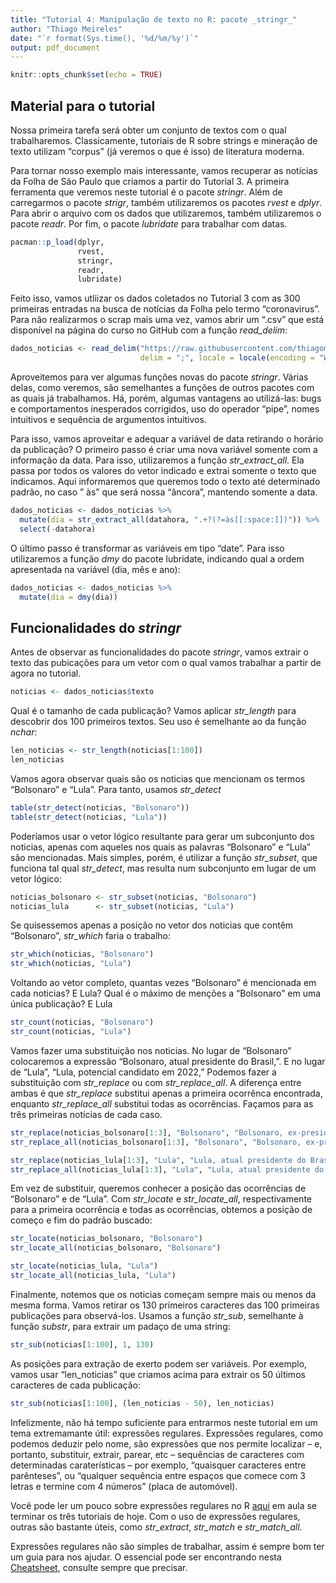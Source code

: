 ```yaml
---
title: "Tutorial 4: Manipulação de texto no R: pacote _stringr_"
author: "Thiago Meireles"
date: "`r format(Sys.time(), '%d/%m/%y')`"
output: pdf_document
---
```


```r
knitr::opts_chunk$set(echo = TRUE)
```

## Material para o tutorial

Nossa primeira tarefa será obter um conjunto de textos com o qual trabalharemos. Classicamente, tutoriais de R sobre strings e mineração de texto utilizam "corpus" (já veremos o que é isso) de literatura moderna.

Para tornar nosso exemplo mais interessante, vamos recuperar as notícias da Folha de São Paulo que criamos a partir do Tutorial 3. A primeira ferramenta que veremos neste tutorial é o pacote *stringr*. Além de carregarmos o pacote *strigr*, também utilizaremos os pacotes *rvest* e *dplyr*. Para abrir o arquivo com os dados que utilizaremos, também utilizaremos o pacote *readr*. Por fim, o pacote *lubridate* para trabalhar com datas.

```r
pacman::p_load(dplyr,
               rvest,
               stringr,
               readr,
               lubridate)
```

Feito isso, vamos utliizar os dados coletados no Tutorial 3 com as 300 primeiras entradas na busca de notícias da Folha pelo termo "coronavirus". Para não realizarmos o scrap mais uma vez, vamos abrir um ".csv" que está disponível na página do curso no GitHub com a função *read_delim*:

```r
dados_noticias <- read_delim("https://raw.githubusercontent.com/thiagomeireles/cebraplab_raspagem_2023/main/dados/dados_noticias.csv", 
                             delim = ";", locale = locale(encoding = "WINDOWS-1252"))
```

Aproveitemos para ver algumas funções novas do pacote *stringr*. Várias delas, como veremos, são semelhantes a funções de outros pacotes com as quais já trabalhamos. Há, porém, algumas vantagens ao utilizá-las: bugs e comportamentos inesperados corrigidos, uso do operador "pipe", nomes intuitivos e sequência de argumentos intuitivos.

Para isso, vamos aproveitar e adequar a variável de data retirando o horário da publicação? O primeiro passo é criar uma nova variável somente com a informação da data. Para isso, utilizaremos a função *str_extract_all*. Ela passa por todos os valores do vetor indicado e extrai somente o texto que indicamos. Aqui informaremos que queremos todo o texto até determinado padrão, no caso " às" que será nossa "âncora", mantendo somente a data.

```r
dados_noticias <- dados_noticias %>% 
  mutate(dia = str_extract_all(datahora, ".+?(?=às[[:space:]])")) %>% 
  select(-datahora)
```

O último passo é transformar as variáveis em tipo "date". Para isso utilizaremos a função *dmy* do pacote lubridate, indicando qual a ordem apresentada na variável (dia, mês e ano):

```r
dados_noticias <- dados_noticias %>% 
  mutate(dia = dmy(dia))
```

## Funcionalidades do *stringr*

Antes de observar as funcionalidades do pacote *stringr*, vamos extrair o texto das pubicações para um vetor com o qual vamos trabalhar a partir de agora no tutorial.

```r
noticias <- dados_noticias$texto
```

Qual é o tamanho de cada publicação? Vamos aplicar *str_length* para descobrir dos 100 primeiros textos. Seu uso é semelhante ao da função *nchar*:

```r
len_noticias <- str_length(noticias[1:100])
len_noticias
```

Vamos agora observar quais são os noticias que mencionam os termos "Bolsonaro" e "Lula". Para tanto, usamos *str_detect*

```r
table(str_detect(noticias, "Bolsonaro"))
table(str_detect(noticias, "Lula"))
```

Poderíamos usar o vetor lógico resultante para gerar um subconjunto dos noticias, apenas com aqueles nos quais as palavras "Bolsonaro" e "Lula" são mencionadas. Mais simples, porém, é utilizar a função *str_subset*, que funciona tal qual *str_detect*, mas resulta num subconjunto em lugar de um vetor lógico:

```r
noticias_bolsonaro <- str_subset(noticias, "Bolsonaro")
noticias_lula      <- str_subset(noticias, "Lula")
```

Se quisessemos apenas a posição no vetor dos noticias que contêm "Bolsonaro", *str_which* faria o trabalho:

```r
str_which(noticias, "Bolsonaro")
str_which(noticias, "Lula")
```

Voltando ao vetor completo, quantas vezes "Bolsonaro" é mencionada em cada noticias? E Lula? Qual é o máximo de menções a "Bolsonaro" em uma única publicação? E Lula

```r
str_count(noticias, "Bolsonaro")
str_count(noticias, "Lula")
```

Vamos fazer uma substituição nos noticias. No lugar de "Bolsonaro" colocaremos a expressão "Bolsonaro, atual presidente do Brasil,". E no lugar de "Lula", "Lula, potencial candidato em 2022," Podemos fazer a substituição com *str_replace* ou com *str_replace_all*. A diferença entre ambas é que *str_replace* substitui apenas a primeira ocorrênca encontrada, enquanto *str_replace_all* substitui todas as ocorrências. Façamos para as três primeiras notícias de cada caso.

```r
str_replace(noticias_bolsonaro[1:3], "Bolsonaro", "Bolsonaro, ex-presidente do Brasil,")
str_replace_all(noticias_bolsonaro[1:3], "Bolsonaro", "Bolsonaro, ex-presidente do Brasil,")

str_replace(noticias_lula[1:3], "Lula", "Lula, atual presidente do Brasil,")
str_replace_all(noticias_lula[1:3], "Lula", "Lula, atual presidente do Brasil,")
```

Em vez de substituir, queremos conhecer a posição das ocorrências de "Bolsonaro" e de "Lula". Com *str_locate* e *str_locate_all*, respectivamente para a primeira ocorrência e todas as ocorrências, obtemos a posição de começo e fim do padrão buscado:

```r
str_locate(noticias_bolsonaro, "Bolsonaro")
str_locate_all(noticias_bolsonaro, "Bolsonaro")

str_locate(noticias_lula, "Lula")
str_locate_all(noticias_lula, "Lula")
```

Finalmente, notemos que os noticias começam sempre mais ou menos da mesma forma. Vamos retirar os 130 primeiros caracteres das 100 primeiras publicações para observá-los. Usamos a função *str_sub*, semelhante à função *substr*, para extrair um padaço de uma string:

```r
str_sub(noticias[1:100], 1, 130)
```

As posições para extração de exerto podem ser variáveis. Por exemplo, vamos usar "len_noticias" que criamos acima para extrair os 50 últimos caracteres de cada publicação:

```r
str_sub(noticias[1:100], (len_noticias - 50), len_noticias)
```

Infelizmente, não há tempo suficiente para entrarmos neste tutorial em um tema extremamante útil: expressões regulares. Expressões regulares, como podemos deduzir pelo nome, são expressões que nos permite localizar -- e, portanto, substituir, extrair, parear, etc -- sequências de caracteres com determinadas caraterísticas -- por exemplo, "quaisquer caracteres entre parênteses", ou "qualquer sequência entre espaços que comece com 3 letras e termine com 4 números" (placa de automóvel).

Você pode ler um pouco sobre expressões regulares no R [aqui](https://rstudio-pubs-static.s3.amazonaws.com/74603_76cd14d5983f47408fdf0b323550b846.html) em aula se terminar os três tutoriais de hoje. Com o uso de expressões regulares, outras são bastante úteis, como *str_extract*, *str_match* e *str_match_all*.

Expressões regulares não são simples de trabalhar, assim é sempre bom ter um guia para nos ajudar. O essencial pode ser encontrando nesta [Cheatsheet](https://github.com/rstudio/cheatsheets/raw/master/strings.pdf), consulte sempre que precisar.
